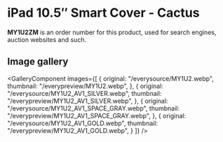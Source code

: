 
# iPad 10.5″ Smart Cover - Cactus

<Callout type='info' emoji='👉🏻'>**MY1U2ZM** is an order number for this product, used for search engines, auction websites and such.</Callout>

## Image gallery

<GalleryComponent
    images={[
      {
        original: "/everysource/MY1U2.webp",
        thumbnail: "/everypreview/MY1U2.webp",
      },
      {
        original: "/everysource/MY1U2_AV1_SILVER.webp",
        thumbnail: "/everypreview/MY1U2_AV1_SILVER.webp",
      },
      {
        original: "/everysource/MY1U2_AV1_SPACE_GRAY.webp",
        thumbnail: "/everypreview/MY1U2_AV1_SPACE_GRAY.webp",
      },
      {
        original: "/everysource/MY1U2_AV1_GOLD.webp",
        thumbnail: "/everypreview/MY1U2_AV1_GOLD.webp",
      }
    ]}
  />
